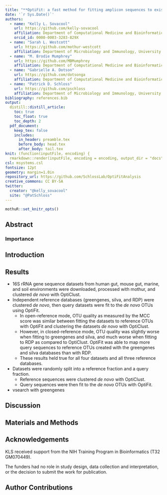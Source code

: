 ```yaml
---
title: "**OptiFit: a fast method for fitting amplicon sequences to existing OTUs**"
date: '`r Sys.Date()`'
authors:
  - name: "Kelly L. Sovacool"
    url: https://github.com/kelly-sovacool
    affiliation: Department of Computational Medicine and Bioinformatics, University of Michigan, Ann Arbor, MI
    orcid_id: 0000-0003-3283-829X
  - name: "Sarah L. Westcott"
    url: https://github.com/mothur-westcott
    affiliation: Department of Microbiology and Immunology, University of Michigan, Ann Arbor, MI
  - name: "M. Brodie Mumphrey"
    url: https://github.com/MBMumphrey
    affiliation: Department of Computational Medicine and Bioinformatics, University of Michigan, Ann Arbor, MI
  - name: "Gabrielle A. Dotson"
    url: https://github.com/dotsonga
    affiliation: Department of Computational Medicine and Bioinformatics, University of Michigan, Ann Arbor, MI
  - name: "Patrick D. Schloss"
    url: https://github.com/pschloss
    affiliation: Department of Microbiology and Immunology, University of Michigan, Ann Arbor, MI
bibliography: references.bib
output:
  distill::distill_article:
    toc: true
    toc_float: true
    toc_depth: 2
  pdf_document:
    keep_tex: false
    includes:
      in_header: preamble.tex
      before_body: head.tex
      after_body: tail.tex
knit: (function(inputFile, encoding) {
  rmarkdown::render(inputFile, encoding = encoding, output_dir = "docs", output_format = "all") })
csl: msystems.csl
fontsize: 12pt
geometry: margin=1.0in
repository_url: https://github.com/SchlossLab/OptiFitAnalysis
creative_commons: CC BY-SA
twitter:
  creator: "@kelly_sovacool"
  site: "@PatSchloss"
---
```


```r
mothuR::set_knitr_opts()
```

## Abstract

### Importance

\newpage

## Introduction

## Results

- 16S rRNA gene sequence datasets from human gut, mouse gut, marine, and soil environments were downloaded, processed with mothur, and clustered _de novo_ with OptiClust.
- Independent reference databases (greengenes, silva, and RDP) were clustered _de novo_, then query datasets were fit to the _de novo_ OTUs using OptiFit.
  - In open-reference mode, OTU quality as measured by the MCC score was similar between fitting the datasets to reference OTUs with OptiFit and clustering the datasets _de novo_ with OptiClust. 
  - However, in closed-reference mode, OTU quality was slightly worse when fitting to greengenes and silva, and much worse when fitting to RDP as compared to OptiClust. OptiFit was able to map more query sequences to reference OTUs created with the greengenes and silva databases than with RDP.
  - These results held true for all four datasets and all three reference databases.
- Datasets were randomly split into a reference fraction and a query fraction.
  - Reference sequences were clustered _de novo_ with OptiClust.
  - Query sequences were then fit to the _de novo_ OTUs with OptiFit.
- vsearch with greengenes

## Discussion

## Materials and Methods

## Acknowledgements {.appendix}

KLS received support from the NIH Training Program in Bioinformatics (T32 GM070449).

The funders had no role in study design, data collection and interpretation, 
or the decision to submit the work for publication.

## Author Contributions {.appendix}
